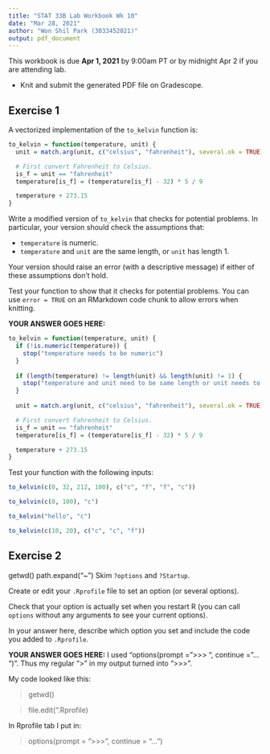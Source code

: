 ```yaml
---
title: "STAT 33B Lab Workbook Wk 10"
date: "Mar 28, 2021"
author: "Won Shil Park (3033452021)"
output: pdf_document
---
```


This workbook is due __Apr 1, 2021__ by 9:00am PT or by midnight Apr 2 if you are attending lab.

* Knit and submit the generated PDF file on Gradescope.



## Exercise 1

A vectorized implementation of the `to_kelvin` function is:
```r
to_kelvin = function(temperature, unit) {
  unit = match.arg(unit, c("celsius", "fahrenheit"), several.ok = TRUE)

  # First convert Fahrenheit to Celsius.
  is_f = unit == "fahrenheit"
  temperature[is_f] = (temperature[is_f] - 32) * 5 / 9

  temperature + 273.15
}
```

Write a modified version of `to_kelvin` that checks for potential problems. In
particular, your version should check the assumptions that:

* `temperature` is numeric.
* `temperature` and `unit` are the same length, or `unit` has length 1.

Your version should raise an error (with a descriptive message) if either of
these assumptions don't hold.

Test your function to show that it checks for potential problems. You can use
`error = TRUE` on an RMarkdown code chunk to allow errors when knitting.

**YOUR ANSWER GOES HERE:**

```r
to_kelvin = function(temperature, unit) {
  if (!is.numeric(temperature)) {
    stop("temperature needs to be numeric")
  }
  
  if (length(temperature) != length(unit) && length(unit) != 1) {
    stop("temperature and unit need to be same length or unit needs to be length 1")
  }
  
  unit = match.arg(unit, c("celsius", "fahrenheit"), several.ok = TRUE)

  # First convert Fahrenheit to Celsius.
  is_f = unit == "fahrenheit"
  temperature[is_f] = (temperature[is_f] - 32) * 5 / 9

  temperature + 273.15
}
```


Test your function with the following inputs:
```r
to_kelvin(c(0, 32, 212, 100), c("c", "f", "f", "c"))

to_kelvin(c(0, 100), "c")

to_kelvin("hello", "c")

to_kelvin(c(10, 20), c("c", "c", "f"))
```




## Exercise 2

getwd()
path.expand("~")
Skim `?options` and `?Startup`.

Create or edit your `.Rprofile` file to set an option (or several options).

Check that your option is actually set when you restart R (you can call
`options` without any arguments to see your current options).

In your answer here, describe which option you set and include the code you
added to `.Rprofile`.

**YOUR ANSWER GOES HERE:**
I used "options(prompt = ">>> ", continue = "... ")". Thus my regular "> " in my output turned into ">>> ".

My code looked like this:

> getwd()

> file.edit(".Rprofile)

In Rprofile tab I put in:

> options(prompt = ">>> ", continue = "... ")
